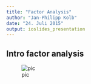 ```yaml
---
title: "Factor Analysis"
author: "Jan-Philipp Kolb"
date: "24. Juli 2015"
output: ioslides_presentation
---
```


## Intro factor analysis

![pic](http://www.pflegewiki.de/images/thumb/7/7e/Faktoren_Bsp01.jpg/300px-Faktoren_Bsp01.jpg)